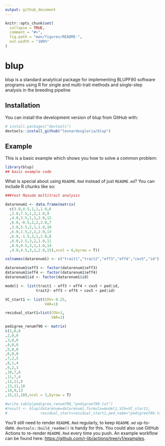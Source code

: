 ```yaml
---
output: github_document
---
```


<!-- README.md is generated from README.Rmd. Please edit that file -->

```r
knitr::opts_chunk$set(
  collapse = TRUE,
  comment = "#>",
  fig.path = "man/figures/README-",
  out.width = "100%"
)
```

# blup

<!-- badges: start -->
<!-- badges: end -->

blup is a standard analytical package for implementing BLUPF90 software programs using R for single and multi-trait methods and single-step analysis in the breeding pipeline

## Installation

You can install the development version of blup from GitHub with:

``` r
# install.packages("devtools")
devtools::install_github("leonardosgloria/blup")
```

## Example

This is a basic example which shows you how to solve a common problem:

```r
library(blup)
## basic example code
```

What is special about using `README.Rmd` instead of just `README.md`? You can include R chunks like so:

```r
###test Masuda multitrait analysis

datarenum1 <- data.frame(matrix(
  c(3.0,4.5,1,1,1.0,6
  ,2.0,7.5,1,2,1.0,9
  ,4.0,3.5,1,1,2.0,12
  ,6.0,-0.5,2,2,2.0,7
  ,3.0,5.5,2,1,1.0,10
  ,6.0,1.5,2,2,2.0,13
  ,6.0,-1.5,3,1,2.0,8
  ,6.0,2.5,3,2,1.0,11
  ,8.0,0.5,3,1,1.0,14
  ,4.0,4.5,3,2,2.0,15),ncol = 6,byrow = T))

colnames(datarenum1) <- c("trait1","trait2","eff3","eff4","cov5","id")

datarenum1$eff3 <- factor(datarenum1$eff3)
datarenum1$eff4 <- factor(datarenum1$eff4)
datarenum1$id <- factor(datarenum1$id)

model1 <- list(trait1 ~ eff3 + eff4 + cov5 + ped|id,
              trait2~ eff3 + eff4 + cov5 + ped|id)

VC_start1 <- list(COV=-0.25,
                  VAR=1)

residual_start1=list(COV=1,
                     VAR=2)

pedigree_renumf90 <- matrix(
c(1,0,0
,2,0,0
,3,0,0
,4,0,0
,5,0,0
,6,0,0
,7,2,5
,8,1,4
,9,2,3
,10,7,6
,11,7,4
,12,11,8
,13,11,10
,14,9,13
,15,11,10),ncol = 3,byrow = T)

#write.table(pedigree_renumf90,"pedigreef90.txt")
#result <- blup(datarenum=datarenum1,formula=model1,VCA=VC_start1,
#               residual_start=residual_start1,ped_name="pedigreef90.txt",keep_files = F)


```

You'll still need to render `README.Rmd` regularly, to keep `README.md` up-to-date. `devtools::build_readme()` is handy for this. You could also use GitHub Actions to re-render `README.Rmd` every time you push. An example workflow can be found here: <https://github.com/r-lib/actions/tree/v1/examples>.

